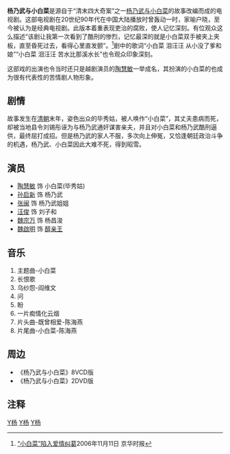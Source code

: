 {{电视节目信息框
| 名稱 = 杨乃武与小白菜
| 原名 = 
| 圖片 = 
| 圖說 = 
| 分類 = 苦情戏
| 原創者 = 
| 編劇 = 
| 導演 = [[李莉|李莉]]
| 演出 = [[孙启新|孙启新]]、[[陶慧敏|陶慧敏]]、[[张闽|张闽]]
| 配音 = 
| 旁白 = 
| 主題曲 =《既曾相爱》 (演唱：[[陈海燕|陈海燕]])
| 片尾曲 =《小白菜》 (演唱：[[陈海燕|陈海燕]])
| 作曲 = 
| 國家 = {{CHN}}
| 語言 = [[普通话|普通话]]
| 季數 = 
| 集數 = 14集
| 每集列表 = 
| 製片人 = 
| 執行製片 = 
| 拍攝地 = {{CHN}}
| 攝像 = 
| 每集長 = 
| 頻道 =
| 電視網 =
| 視頻制式 = 
| 音頻制式 = 
| 開始 =1990年
| 結束 =
| 先於 = 
| 後於 = 
| 相關劇集 = 
| 官方網站 = 
}}
{{NoteTA|G1=Show}}
'''杨乃武与小白菜'''是源自于“清末四大奇案”之一[[杨乃武与小白菜|杨乃武与小白菜]]的故事改编而成的电视剧。这部电视剧在20世纪90年代在中国大陆播放时曾轰动一时，家喻户晓，至今被认为是经典电视剧。此版本着重表现吏治的腐败，使人记忆深刻。有位观众这么描述“该剧让我第一次看到了酷刑的惨烈，记忆最深的就是小白菜双手被夹上夹板，直至昏死过去，看得心里直发颤”。<ref>[http://ent.sina.com.cn/x/2006-11-11/01421323393.html “小白菜”陷入爱情纠葛]2006年11月11日 京华时报</ref>剧中的歌词“小白菜 泪汪汪
从小没了爹和娘”“小白菜 泪汪汪 苦水比那溪水长”也令观众印象深刻。

这部戏的出演也令当时还只是越剧演员的[[陶慧敏|陶慧敏]]一举成名，其扮演的小白菜的也成为很有代表性的苦情剧人物形象。

== 剧情 ==
故事发生在[[清朝|清朝]]末年，姿色出众的毕秀姑，被人唤作“小白菜”，其丈夫患病而死，却被当地县令刘锡彤诬为与杨乃武通奸谋害亲夫，并且对小白菜和杨乃武酷刑逼供，最终屈打成招。但是杨乃武的家人不服，多次向上伸冤，又恰逢朝廷政治斗争的机遇，杨乃武、小白菜因此大难不死，得到昭雪。 

== 演员 ==
* [[陶慧敏|陶慧敏]] 饰 小白菜(毕秀姑)
* [[孙启新|孙启新]] 饰 杨乃武
* [[张闽|张闽]]   饰 杨乃武姐姐
* [[汪俊|汪俊]]   饰 刘子和
* [[魏宗万|魏宗万]] 饰 杨昌浚
* [[魏啟明|魏啟明]] 饰 [[醇亲王|醇亲王]]

== 音乐 ==
# 主题曲-小白菜
# 长恨歌
# 乌纱怨-阎维文
# 问
# 盼
# 一片痴情化云烟
# 片头曲-既曾相爱-陈海燕
# 片尾曲-小白菜-陈海燕
== 周边 ==
* 《杨乃武与小白菜》8VCD版
* 《杨乃武与小白菜》2DVD版

== 注释 ==
<references />

[[Category:1990年中國電視劇集|Y杨]]
[[Category:同治時期背景電視劇|Y杨]]
[[Category:冤案電視劇|Y杨]]